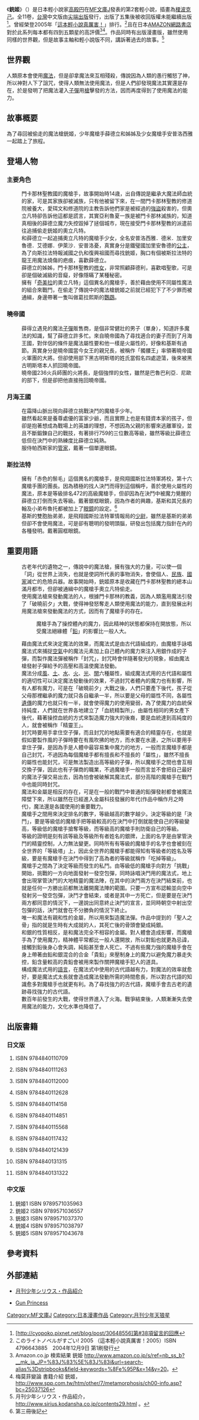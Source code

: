 {{Infobox animanga/Headerofja
|標題= -{銃姬}- 　
|圖像= 銃姫1封面.jpg 
|尺寸= 200px
|說明= 《銃姫》第1集封面
|日文名稱= 銃姬
|英文名稱= Gun Princess
|假名= じゅうひめ
|羅馬字= Jyū Hime
|類型= [[奇幻|奇幻]]、[[冒險|冒險]] 
}}
{{Infobox animanga/name
|作品原名= {{lang|ja|銃姫}}
|官方譯名= 
|正式譯名= 銃姬
|常用譯名= 
}}
{{Infobox animanga/Novel
|輕小說= yes
|作者= [[高殿円|高殿円]]
|插圖= [[榎波克己|榎波克己]]
|出版社= {{flagicon|Japan}} [[Media_Factory|Media Factory]]<br/>{{flagicon|Taiwan}} {{flagicon|HKG}} [[尖端出版|尖端出版]]
|其他出版社= {{flagicon|USA}} [[Seven_Seas_Entertainment|Seven Seas Entertainment]]
|標籤= {{flagicon|Japan}} [[MF文庫J|MF文庫J]]<br/>{{flagicon|Taiwan}} 浮文字
|連載雜誌= 
|開始= 2004年4月
|結束= 2009年12月
|冊數= {{flagicon|Japan}} 11<br/>{{flagicon|Taiwan}} 4
}}
{{Infobox animanga/Manga
|標題= 銃姬 -Sincerely Night-
|作者= 高殿円
|作畫= [[一文字螢|一文字螢]]
|出版社= {{flagicon|Japan}} [[講談社|講談社]]<br/>{{flagicon|Taiwan}} 尖端出版
|其他出版社= 
|連載雜誌= [[月刊少年天狼星|月刊少年天狼星]]
|label= {{flagicon|Japan}} 天狼星KC<br/>{{flagicon|Taiwan}} 天狼星
|發售日= 
|開始= 2006年4月號
|結束= 2008年9月號
|冊數= 全4卷
|話數= 
|其他= 
}}
{{Infobox animanga/Manga
|標題= 銃姬 -Phantom Pain-
|作者= 高殿円
|作畫= [[椋本夏夜|椋本夏夜]]
|出版社= {{flagicon|Japan}} 講談社
|其他出版社= 
|連載雜誌= {{flagicon|Japan}}月刊少年天狼星
|label= {{flagicon|Japan}}天狼星KC
|發售日= 
|開始= 2010年11月號
|結束= 2014年5月號
|冊數= 全6冊
|話數= 
|其他= 
}}
{{Infobox animanga/Footerofja}}
《'''銃姬'''》（'''{{lang|ja|銃姫（じゅうひめ）}}'''）是日本輕小說家[[高殿円|高殿円]]在[[MF文庫J|MF文庫J]]發表的第2套輕小說，插畫為[[榎波克己|榎波克己]]。全11卷，[[台灣|台灣]]中文版由[[尖端出版|尖端出版]]發行，出版了五集後被收回版權未能繼續出版<ref>[http://cyopoko.pixnet.net/blog/post/30648556]第#38項留言的回應</ref>。曾經榮登2005年「[[這本輕小說真厲害！|這本輕小說真厲害！]]」排行。<ref>このライトノベルがすごい! 2005 （這本輕小說真厲害！2005）ISBN 4796643885　2004年12月9日 第1刷發行</ref>且在日本[[Amazon.com|AMAZON網路書店]]對於此系列每本都有四到五顆星的高評價<ref>Amazon.co.jp 検索結果 銃姫 [http://www.amazon.co.jp/s/ref=nb_ss_b?__mk_ja_JP=%83J%83%5E%83J%83i&url=search-alias%3Dstripbooks&field-keywords=%8Fe%95P&x=14&y=20 http://www.amazon.co.jp/s/ref=nb_ss_b?__mk_ja_JP=%83J%83%5E%83J%83i&url=search-alias%3Dstripbooks&field-keywords=%8Fe%95P&x=14&y=20]。{{ja}}</ref><ref>梅莫菲變論 書籍介紹 銃姬，[http://www.spp.com.tw/htm/other/7/metamorphosis/ch00-info.asp?bc=25037126 http://www.spp.com.tw/htm/other/7/metamorphosis/ch00-info.asp?bc=25037126]{{zh-tw}}</ref>。作品同時有出版漫畫版，雖然使用同樣的世界觀，但是故事主軸和輕小說版不同，講訴著過去的故事。<ref>月刊少年シリウス・作品紹介，[http://www.sirius.kodansha.co.jp/contents29.html http://www.sirius.kodansha.co.jp/contents29.html] {{webarchive|url=https://web.archive.org/web/20080920120205/http://www.sirius.kodansha.co.jp/contents29.html |date=2008-09-20 }}。{{ja}}</ref>

== 世界觀 ==
人類原本會使用[[魔法|魔法]]，但是卻拿魔法來互相殘殺，傳說因為人類的愚行觸怒了神，所以神對人下了詛咒，使得人類無法使用魔法，但是人們卻發現魔法其實還是存在，於是發明了把魔法灌入[[子彈|子彈]]用[[槍|槍]]擊發的方法，因而再度得到了使用魔法的能力。

==故事概要==
為了尋回被偷走的魔法槍銃姬，少年魔槍手薛德立和姊姊及少女魔槍手安普洛西雅一起踏上了旅程。

==登場人物==
===主要角色===
;{{nihongo|薛德立|セドリック|}}
:門卡那林聖教國的魔槍手，故事開始時14歳，出自傳說是繼承大魔法師血統的{{nihongo|亞利魯夏|であるアリルシャー}}家，可是其家族卻被滅族，只有他被留下來，在一間門卡那林聖教的修道院被養大，愛珥文和修道院的主教告訴他們家是被經過的[[強盜|強盜]]殺害的，但奧立凡特卻告訴他這都是謊言，其實亞利魯夏一族是被門卡那林滅族的，知道真相後的薛德立魔力失控毀掉了拯個城市，現在接受門卡那林聖教的派遣前往追捕偷走銃姬的奧立凡特。
;{{nihongo|安普洛西雅|アンブローシア|}}
:和薛德立一起追捕奧立凡特的魔槍手少女，全名安普洛西雅．德米．加里安魯德．艾德娜．伊萊沙．安普洛憂，真實身分是鐵璧國加里安魯德的[[公主|公主]]，為了向斯拉法特報滅國之仇和復興祖國而尋找銃姬，胸口有個被斯拉法特的龍王用魔法燒傷的疤痕，喜歡薛德立。
;{{nihongo|愛珥文|エルウィング|}}
:薛德立的姊姊，門卡那林聖教的[[修女|修女]]，非常照顧薛德利，喜歡唱聖歌，可是卻是個破滅級的音癡，好像隱瞞了某種秘密。
;{{nihongo|奧立凡特|オリヴァント|}}
:擁有「[[奇美拉|奇美拉]]的奧立凡特」這個異名的魔槍手，善於藉由使用不同屬性魔法的組合來戰鬥，在偷走了傳說中的魔法槍銃姬之前就已經犯下了不少罪而被通緝，身邊帶著一隻叫做葛拉熙斯的[[鸚鵡|鸚鵡]]。

=== 曉帝國 ===
;{{nihongo|巴魯巴利亞．尼歐|バルバリアス・ネオ|}}
:薛得立遇見的魔法[[子彈|子彈]]販售商，是個非常健壯的男子（單身），知道許多魔法的知識，幫了薛德立許多忙。來自曉帝國為了尋找適合的妻子而到了月海王國，對伴侶的條件是魔法屬性要和他一樣是火屬性的，好像和基斯有過節。真實身分是曉帝國當今女王的親兄長，被稱作「髑髏王」率領著曉帝國火軍團的大將。但卻使用部下黑古明斯塔的姓氏當假名四處遊蕩，後來被黑古明斯塔本人抓回曉帝國。
;{{nihongo|黑古明斯塔|シエラ・ヘミングスター|}}
:曉帝國236火兵師團的火將長，是個強悍的女性，雖然是巴魯巴利亞．尼歐的部下，但是卻把他直接拖回曉帝國。

=== 月海王國 ===

;{{nihongo|狄摩西．帕西斯|ティモシー・ボイド|}}
:在霜降山脈出現向薛德立挑戰決鬥的魔槍手少年。
:雖然看起來是養尊處優的富家少爺，而且實際上也是有錢資本家的孩子，但卻是抱著想成為戰場上的英雄的理想，不想因為父親的影響來逃離軍役，並且不斷鍛鍊自己的戰技，有著排行759的三位數高等級，雖然等級比薛德立低但在決鬥中的熟練度比薛德立純熟。
;{{nihongo|查理．番茄醬|チャーリー・ケチャップ|}}
:服侍帕西斯家的[[管家|管家]]，戴著一個單邊眼鏡。

=== 斯拉法特 ===
;{{nihongo|基斯．巴西-{里}-斯|ギース・バシリス|}}
:擁有「赤色的鬃毛」這個異名的魔槍手，是飛翔國斯拉法特軍將校，第十六魔槍手團的團長。因為積極的找人決鬥而得到這個稱呼，善於使用火屬性的魔法，原本是等級排名472的高級魔槍手，但卻因為在決鬥中被魔力覺醒的薛德立打倒而失去等級。戴著銀框眼鏡，因為作者的興趣，基斯和其兄長約翰及小弟布魯托都被加上了[[眼鏡|眼鏡]]的設定。<ref>第三冊後記</ref>
;{{nihongo|布魯托．巴西-{里}-斯|プルート・バシリス|}}
:基斯的雙胞胎弟弟，是飛翔國斯拉法特軍情報局的[[少尉|少尉]]，雖然是基斯的弟弟但卻不會使用魔法，可是卻有聰明的發明頭腦，研發出包括魔力指針在內的各種發明。戴著圓框眼鏡。

== 重要用語 ==
;{{nihongo|銃姬|銃姫|}}
:古老年代的遺物之一，傳說中的魔法槍，擁有強大的力量，可以使一個「詞」從世界上消失，也就是使詞所代表的事物消失，會使個人、[[民族|民族]]、[[國家|國家]]滅亡的危險兵器。故事開始時，銃姬原本是收藏在門卡那林聖教的總本山滿月都市，但卻被通緝中的魔槍手奧立凡特偷走。
;{{nihongo|魔槍手|魔銃士（クロンゼーダー）|}}
:使用魔法槍來發動魔法的人，根據門卡那林的教義，因為人類濫用魔法引發了「破曉前夕」大戰，使得神發怒奪走人類使用魔法的能力，直到發展出利用魔法槍來發動魔法的方式，因而有了魔槍手的存在。
::魔槍手為了操控體內的魔力，因此精神的狀態都保持在開放態，所以受魔法絕緣體「[[鉛|鉛]]」的影響比一般人大。
;{{nihongo|魔法|魔法|}}
:藉由魔法式來決定魔法的效果，而魔法式是由古代語組成的，由魔槍手詠唱魔法式來捕捉[[空氣|空氣]]中的魔法元素加上自己體內的魔力來注入用銀作成的子彈，而製作魔法彈被稱作「封咒」，封咒時會伴隨著發光的現象，經由魔法槍發射子彈給予的高壓和高溫使魔法發動。
:魔法分成[[風|風]]、[[土|土]]、[[水|水]]、[[火|火]]、[[光|光]]、[[闇|闇]]六種屬性，組成魔法式用的古代語和屬性的適切性可以決定魔法發動後的效果，不過封咒者體內的魔力也有影響，所有人都有魔力，可是在「破曉前夕」大戰之後，人們只要產下後代，孩子從父母那裡繼承的魔力就只各自繼承一半，所以要是父母的屬性不同，各屬性[[遺傳|遺傳]]的魔力也就只有一半，就會使得魔力的使用變弱，為了使魔力的血統保持純度，人們就在世界各地建立了「血統精製所」，由屬性相同的男女產下後代，藉著操控血統的方式來製造魔力強大的後裔，要是血統達到高純度的人，就會被稱作「精靈王」。
:封咒時要用手拿住空子彈，而且封咒的地點需要有適合的精靈存在，也就是假如要製作風的子彈時要在有風吹拂的地方，而水要在水邊，之所以要用手拿住子彈，是因為手是人體中最容易集中魔力的地方，一般而言魔槍手都是自己封咒，不過因為每個魔槍手都有擅長和不擅長的「屬性」，雖然不擅長的屬性也能封咒，可是無法製造出高等級的子彈，所以魔槍手之間也會互相交換子彈，因此也有子彈商的職業，不過魔槍手一般而言並不會把自己最好的魔法子彈交易出去，因為怕會被破解其魔法式，部分高階的魔槍手在戰鬥中也能同時封咒。
:魔法和金屬是相反的存在，可是在一般的戰鬥中普通的鉛彈發射都會被魔法障壁下來，所以雖然在已經進入金屬科技發展的年代(作品中稱作月之時代)，魔法還是各國使用的重要戰力。
;{{nihongo|等級|等級（サモン）|}}
:魔槍手之間用來決定排名的數字，等級越高的數字越少。決定等級的是「決鬥」，要是等級低的魔槍手把等級較高的在決鬥中打倒就能使自己的等級變高，等級低的魔槍手搶奪等級，而等級高的魔槍手則防衛自己的等級。
:等級的證明是刻有該等級及等級所有者姓名的銀牌，上面的名字是由掌管決鬥的精靈控制，人力無法變更。同時所有有等級的魔槍手的名字也會被刻在全世界的「等級塔」上，因此全世界的魔槍手都能得知有等級者的姓名及等級，要是有魔槍手在決鬥中得到了高為者的等級就稱作「吃掉等級」。
;{{nihongo|決鬥|決闘|}}
:魔槍手之間為了決定等級而發生的私鬥。由等級低的魔槍手向對方「挑戰」開始，挑戰的一方向地面發射一發空包彈，同時詠唱決鬥用的魔法式，地上會出現掌管決鬥的大地精靈的魔法陣，在其中的決鬥兩方在決鬥結束前，也就是任何一方勝出前都無法離開魔法陣的範圍。只要一方宣布認輸並向空中發射另一發空包彈，決鬥才會結束，或者是其中一方死亡，但是要是在決鬥兩方都同意的情況下，一邊說出同意終止決鬥的宣言，並同時朝空中射出空包彈的話，決鬥就會在不分勝負的情況下終止。
;{{nihongo|[[銀|銀]]|銀|}}
:唯一和魔法有親和性的金屬，所以用來製造魔法彈。作品中提到的「聖人之骨」指的就是生時有大成就的人，其死亡後的骨頭會變成純銀。
;{{nihongo|[[鉛|鉛]]|鉛|}}
:和銀的性質相反，是和魔法完全不相容的金屬。對人體會造成影響，而魔槍手為了使用魔力，精神體平常都比一般人還開放，所以對鉛也就更為忌諱，接觸到鉛後身心會失調，純鉛甚至會人死亡。不過有些魔力強的魔槍手會在身上帶著由鉛和銀混合的合金「貴鉛」來壓制身上的魔力以避免魔力暴走失控，鉛含量較高的貴鉛會被用來製作關押魔槍手犯人的道具。
;{{nihongo|古代語|古代語（ゲルマリック）|}}
:構成魔法式用的[[語言|語言]]，在魔法式中使用的古代語越有力，對魔法的效率就愈好，要是魔法式太長就會造成魔法發動所需的時間愈長，所以對古代語的知識愈多對魔槍手也就更有利。為了尋找強力的古代語，魔槍手會去古老的遺跡尋找強力的古代語。
;{{nihongo|破曉前夕的大戰|"夜明け前"の大戦 |}}
:數百年前發生的大戰，使得世界進入了火海。戰爭結束後，人類漸漸失去使用魔法的能力，文化水準也降低了。

== 出版書籍 ==
===日文版===
#{{lang|ja|銃姫1 Gun Princess The Majesty}} ISBN 9784840110709
#{{lang|ja|銃姫2 The Lead In My Heart}}  ISBN 9784840111263
#{{lang|ja|銃姫3 Two and is One}} ISBN 9784840112000
#{{lang|ja|銃姫4 Nothing or All Return}} ISBN 9784840112628
#{{lang|ja|銃姫5 The Soldier’s Sabbath}} ISBN 9784840114158
#{{lang|ja|銃姫6 The Lady Canary}} ISBN 9784840114851
#{{lang|ja|銃姫7 No more Rain}} ISBN 9784840115568
#{{lang|ja|銃姫8 No Other Way to Live}} ISBN 9784840117432
#{{lang|ja|銃姫9 It is Not to be "Now"}} ISBN 9784840121439
#{{lang|ja|銃姫10 Little Recurring circle}} ISBN 9784840131315
#{{lang|ja|銃姫11 The strongest word in the world}} ISBN 9784840131322

===中文版===
#銃姬1 {{lang|en|Gun Princess The Majesty}} ISBN 9789571035963
#銃姬2 {{lang|en|The Lead In My Heart}} ISBN 9789571036557
#銃姬3 {{lang|en|Two and is One}} ISBN 9789571037370
#銃姬4 {{lang|en|Nothing or All Return}} ISBN 9789571038797
#銃姬5 {{lang|en|The Soldier’s Sabbath}} ISBN 9789571043678

==參考資料==
<div class="references-small">
<references />
</div>

== 外部連結 ==
* {{ja icon}} [https://web.archive.org/web/20080920120205/http://www.sirius.kodansha.co.jp/contents29.html 月刊少年シリウス・作品紹介]
* {{en icon}} [https://web.archive.org/web/20080705140309/http://gomanga.com/manga/gunprincess.php Gun Princess]

{{DEFAULTSORT:Jyuuhime}}
[[Category:MF文庫J|Category:MF文庫J]]
[[Category:日本漫畫作品|Category:日本漫畫作品]]
[[Category:月刊少年天狼星|Category:月刊少年天狼星]]